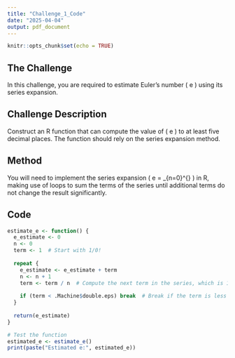 ---
title: "Challenge_1_Code"
date: "2025-04-04"
output: pdf_document
---

```{r setup, include=FALSE}
knitr::opts_chunk$set(echo = TRUE)
```

## The Challenge

In this challenge, you are required to estimate Euler's number \( e \) using its series expansion.

## Challenge Description

Construct an R function that can compute the value of \( e \) to at least five decimal places. The function should rely on the series expansion method.

## Method

You will need to implement the series expansion \( e = \sum_{n=0}^{\infty} \frac{1}{n!} \) in R, making use of loops to sum the terms of the series until additional terms do not change the result significantly.

## Code

```{r}
estimate_e <- function() {
  e_estimate <- 0
  n <- 0
  term <- 1  # Start with 1/0!
  
  repeat {
    e_estimate <- e_estimate + term
    n <- n + 1
    term <- term / n  # Compute the next term in the series, which is 1/n!
    
    if (term < .Machine$double.eps) break  # Break if the term is less than the smallest representable positive number
  }
  
  return(e_estimate)
}

# Test the function
estimated_e <- estimate_e()
print(paste("Estimated e:", estimated_e))
```